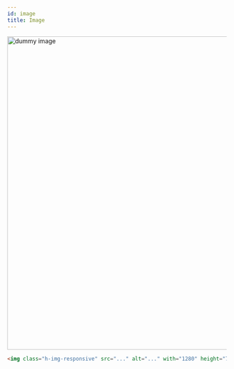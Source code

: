 ```yaml
---
id: image
title: Image
---
```



<Version version="1.2.0" source="glsass-helpers/_helpers.image.scss" />

<Example>
  <img
    src="/img/img-responsive.png"
    alt="dummy image"
    with="1280"
    height="720"
    className="h-img-responsive"
  />
</Example>

```html
<img class="h-img-responsive" src="..." alt="..." with="1280" height="720" />
```

<!-- [source](https://www.smashingmagazine.com/2020/03/setting-height-width-images-important-again/) -->
